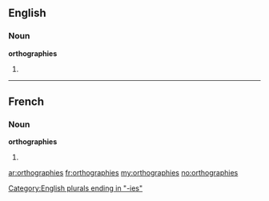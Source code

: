 ==English==

===Noun===
'''orthographies'''

# {{plural of|[[orthography]]}}

[[Category:English plurals ending in "-ies"]]

----

==French==

===Noun===
'''orthographies''' {{f}}

# {{plural of|[[orthographie]]|lang=fr}}

[[ar:orthographies]]
[[fr:orthographies]]
[[my:orthographies]]
[[no:orthographies]]
